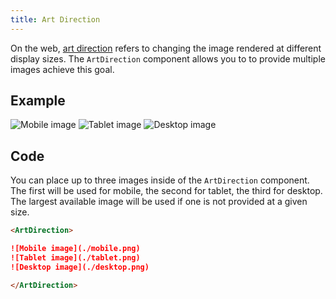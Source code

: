 ```yaml
---
title: Art Direction
---
```


<PageDescription>

On the web, [art direction](https://developer.mozilla.org/en-US/docs/Learn/HTML/Multimedia_and_embedding/Responsive_images#Art_direction) refers to changing the image rendered at different display sizes. The `ArtDirection` component allows you to to provide multiple images achieve this goal.

</PageDescription>

## Example

<ArtDirection>

![Mobile image](./mobile.png)
![Tablet image](./tablet.png)
![Desktop image](./desktop.png)

</ArtDirection>

## Code

You can place up to three images inside of the `ArtDirection` component. The first will be used for mobile, the second for tablet, the third for desktop. The largest available image will be used if one is not provided at a given size.

```markdown path=components/ArtDirection.js src=https://github.com/carbon-design-system/gatsby-theme-carbon/tree/master/packages/gatsby-theme-carbon/src/components/ArtDirection
<ArtDirection>

![Mobile image](./mobile.png)
![Tablet image](./tablet.png)
![Desktop image](./desktop.png)

</ArtDirection>
```
